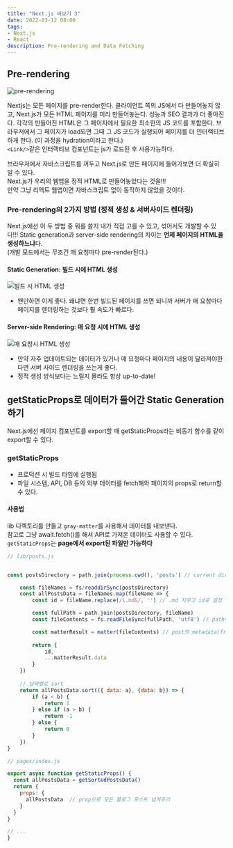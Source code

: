 ```yaml
---
title: "Next.js 써보기 3"
date: 2022-03-12 08:00
tags:
- Next.js
- React
description: Pre-rendering and Data Fetching
---
```


## Pre-rendering

![pre-rendering](https://nextjs.org/static/images/learn/data-fetching/pre-rendering.png)

Nextjs는 모든 페이지를 pre-render한다. 클라이언트 쪽의 JS에서 다 만들어놓지 않고, Next.js가 모든 HTML 페이지를 미리 만들어놓는다. 성능과 SEO 결과가 더 좋아진다. 각각의 만들어진 HTML은 그 페이지에서 필요한 최소한의 JS 코드를 포함한다. 
브라우저에서 그 페이지가 load되면 그때 그 JS 코드가 실행되어 페이지를 더 인터랙티브하게 한다. (이 과정을 hydration이라고 한다.)  
```<Link/>```같은 인터랙티브 컴포넌트는 js가 로드된 후 사용가능하다.

브라우저에서 자바스크립트를 꺼두고 Next.js로 만든 페이지에 들어가보면 더 확실히 알 수 있다.  
Next.js가 우리의 웹앱을 정적 HTML로 만들어놓았다는 것을!!!  
만약 그냥 리액트 웹앱이면 자바스크립트 없이 동작하지 않았을 것이다.  

### Pre-rendering의 2가지 방법 (정적 생성 & 서버사이드 렌더링)

Next.js에선 이 두 방법 중 뭐를 쓸지 내가 직접 고를 수 있고, 섞어서도 개발할 수 있다!!!
Static generation과 server-side rendering의 차이는 **언제 페이지의 HTML을 생성하느냐**다.  
(개발 모드에서는 무조건 매 요청마다 pre-render된다.)

#### Static Generation: 빌드 시에 HTML 생성

![빌드 시 HTML 생성](https://nextjs.org/static/images/learn/data-fetching/static-generation.png)

- 왠만하면 이게 좋다. 왜냐면 한번 빌드된 페이지를 쓰면 되니까 서버가 매 요청마다 페이지를 렌더링하는 것보다 훨 속도가 빠르다.

#### Server-side Rendering: 매 요청 시에 HTML 생성

![매 요청시 HTML 생성](https://nextjs.org/static/images/learn/data-fetching/server-side-rendering.png)

- 만약 자주 업데이트되는 데이터가 있거나 매 요청마다 페이지의 내용이 달라져야한다면 서버 사이드 렌더링을 쓰는게 좋다.
- 정적 생성 방식보다는 느릴지 몰라도 항상 up-to-date!

## getStaticProps로 데이터가 들어간 Static Generation하기

Next.js에선 페이지 컴포넌트를 export할 때 getStaticProps라는 비동기 함수를 같이 export할 수 있다.

### getStaticProps

- 프로덕션 시 빌드 타임에 실행됨
- 파일 시스템, API, DB 등의 외부 데이터를 fetch해와 페이지의 props로 return할 수 있다.

#### 사용법

lib 디렉토리를 만들고 `gray-matter`를 사용해서 데이터를 내보낸다.  
참고로 그냥 await.fetch()를 해서 API로 가져온 데이터도 사용할 수 있다.  
`getStaticProps`는 **page에서 export된 파일만 가능하다**

```js
// lib/posts.js


const postsDirectory = path.join(process.cwd(), 'posts') // current directory/posts

    const fileNames = fs/readdirSync(postsDirectory)
    const allPostsData = fileNames.map(fileName => {
        const id = fileName.replace(/\.md&/, '') // .md 지우고 id로 설정

        const fullPath = path.join(postsDirectory, fileName)
        const fileContents = fs.readFileSync(fullPath, 'utf8') // path에 있는 파일 내용 읽어오기

        const matterResult = matter(fileContents) // post의 metadata(frontmatter)
        
        return {
            id,
            ...matterResult.data
        }
    })
    
    // 날짜별로 sort
    return allPostsData.sort(({ data: a}, {data: b}) => {
        if (a < b) {
            return 1
        } else if (a > b) {
            return -1
        } else {
            return 0
        }
    })
}
```

```js
// pages/index.js  

export async function getStaticProps() {
  const allPostsData = getSortedPostsData()
  return {
    props: {
      allPostsData  // prop으로 모든 블로그 포스트 넘겨주기
    }
  }
}

// ...
}
```